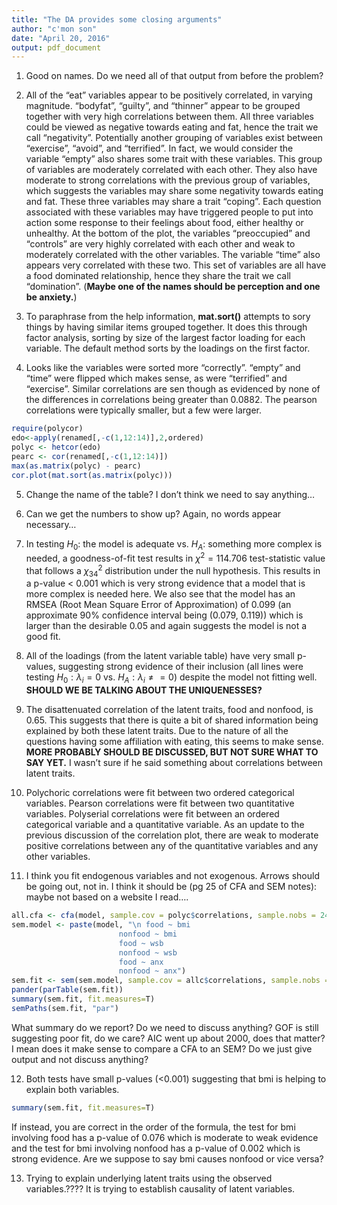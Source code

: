 ```yaml
---
title: "The DA provides some closing arguments"
author: "c'mon son"
date: "April 20, 2016"
output: pdf_document
---
```


1. Good on names. Do we need all of that output from before the problem?

2. All of the "eat" variables appear to be positively correlated, in varying magnitude. "bodyfat", "guilty", and "thinner" appear to be grouped together with very high correlations between them. All three variables could be viewed as negative towards eating and fat, hence the trait we call "negativity". Potentially another grouping of variables exist between "exercise", "avoid", and "terrified". In fact, we would consider the variable "empty" also shares some trait with these variables. This group of variables are moderately correlated with each other. They also have moderate to strong correlations with the previous group of variables, which suggests the variables may share some negativity towards eating and fat. These three variables may share a trait "coping". Each question associated with these variables may have triggered people to put into action some response to their feelings about food, either healthy or unhealthy. At the bottom of the plot, the variables "preoccupied" and "controls" are very highly correlated with each other and weak to moderately correlated with the other variables. The variable "time" also appears very correlated with these two. This set of variables are all have a food dominated relationship, hence they share the trait we call "domination". (__Maybe one of the names should be perception and one be anxiety.__)

3. To paraphrase from the help information, __mat.sort()__ attempts to sory things by having similar items grouped together. It does this through factor analysis, sorting by size of the largest factor loading for each variable. The default method sorts by the loadings on the first factor.

4. Looks like the variables were sorted more "correctly". "empty" and "time" were flipped which makes sense, as were "terrified" and "exercise". Similar correlations are sen though as evidenced by none of the differences in correlations being greater than 0.0882. The pearson correlations were typically smaller, but a few were larger.

```r
require(polycor)
edo<-apply(renamed[,-c(1,12:14)],2,ordered)
polyc <- hetcor(edo)
pearc <- cor(renamed[,-c(1,12:14)])
max(as.matrix(polyc) - pearc)
cor.plot(mat.sort(as.matrix(polyc)))
```

5. Change the name of the table? I don't think we need to say anything...

6. Can we get the numbers to show up? Again, no words appear necessary...

7. In testing $H_0:$ the model is adequate vs. $H_A:$ something more complex is needed, a goodness-of-fit test results in $\chi^2=114.706$ test-statistic value that follows a $\chi^2_{34}$ distribution under the null hypothesis. This results in a p-value < 0.001 which is very strong evidence that a model that is more complex is needed here. We also see that the model has an RMSEA (Root Mean Square Error of Approximation) of 0.099 (an approximate 90% confidence interval being (0.079, 0.119)) which is larger than the desirable 0.05 and again suggests the model is not a good fit. 

8. All of the loadings (from the latent variable table) have very small p-values, suggesting strong evidence of their inclusion (all lines were testing $H_0: \lambda_i = 0$ vs. $H_A: \lambda_i \neq = 0$) despite the model not fitting well. __SHOULD WE BE TALKING ABOUT THE UNIQUENESSES?__

9. The disattenuated correlation of the latent traits, food and nonfood, is 0.65. This suggests that there is quite a bit of shared information being explained by both these latent traits. Due to the nature of all the questions having some affiliation with eating, this seems to make sense. __MORE PROBABLY SHOULD BE DISCUSSED, BUT NOT SURE WHAT TO SAY YET.__ I wasn't sure if he said something about correlations between latent traits.

10. Polychoric correlations were fit between two ordered categorical variables. Pearson correlations were fit between two quantitative variables. Polyserial correlations were fit between an ordered categorical variable and a quantitative variable. As an update to the previous discussion of the correlation plot, there are weak to moderate positive correlations between any of the quantitative variables and any other variables.

11. I think you fit endogenous variables and not exogenous. Arrows should be going out, not in. I think it should be (pg 25 of CFA and SEM notes): maybe not based on a website I read....

```r
all.cfa <- cfa(model, sample.cov = polyc$correlations, sample.nobs = 242)
sem.model <- paste(model, "\n food ~ bmi
                        nonfood ~ bmi
                        food ~ wsb 
                        nonfood ~ wsb
                        food ~ anx
                        nonfood ~ anx")
sem.fit <- sem(sem.model, sample.cov = allc$correlations, sample.nobs = 242, std.lv=T)
pander(parTable(sem.fit))
summary(sem.fit, fit.measures=T)
semPaths(sem.fit, "par")
```

What summary do we report? Do we need to discuss anything? GOF is still suggesting poor fit, do we care? AIC went up about 2000, does that matter? I mean does it make sense to compare a CFA to an SEM? Do we just give output and not discuss anything?

12. Both tests have small p-values (<0.001) suggesting that bmi is helping to explain both variables.

```r
summary(sem.fit, fit.measures=T)
```

If instead, you are correct in the order of the formula, the test for bmi involving food has a p-value of 0.076 which is moderate to weak evidence and the test for bmi involving nonfood has a p-value of 0.002 which is strong evidence. Are we suppose to say bmi causes nonfood or vice versa?

13. Trying to explain underlying latent traits using the observed variables.???? It is trying to establish causality of latent variables.
